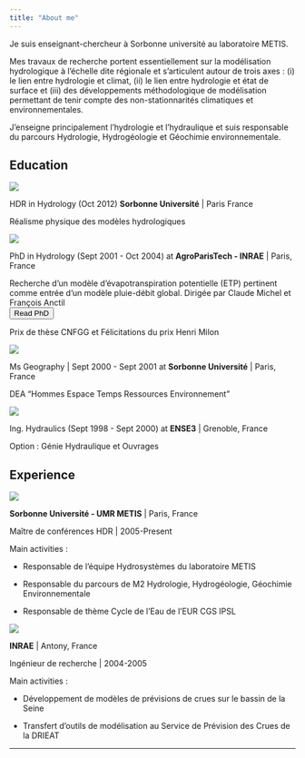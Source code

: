 ```yaml
---
title: "About me"
---
```



::: {#hero-heading}

Je suis enseignant-chercheur à Sorbonne université au laboratoire METIS. 

Mes travaux de recherche portent essentiellement sur la modélisation hydrologique à l’échelle dite régionale et s’articulent autour de trois axes : (i) le lien entre hydrologie et climat, (ii) le lien entre hydrologie et état de surface et (iii) des développements méthodologique de modélisation permettant de tenir compte des non-stationnarités climatiques et environnementales.

J'enseigne principalement l'hydrologie et l'hydraulique et suis responsable du parcours Hydrologie, Hydrogéologie et Géochimie environnementale.


## Education 

::: {.grid}

::: {.g-col-12 .g-col-md-2}
![](files/Sciences_SU.png)

:::

::: {.g-col-12 .g-col-md-10}

HDR in Hydrology (Oct 2012) **Sorbonne Université** | Paris France

Réalisme physique des modèles hydrologiques

:::

:::



::: {.grid}

::: {.g-col-12 .g-col-md-2}
![](files/Agroparistech_INRAE.png)

:::

::: {.g-col-12 .g-col-md-10}

PhD in Hydrology (Sept 2001 - Oct 2004) at **AgroParisTech - INRAE** | Paris, France

Recherche d’un modèle d’évapotranspiration potentielle (ETP) pertinent comme entrée d’un modèle pluie-débit global. Dirigée par Claude Michel et François Anctil <form action="https://theses.hal.science/pastel-00000931/" method="get" target="_blank"><button type="submit">Read PhD</button></form>

Prix de thèse CNFGG et Félicitations du prix Henri Milon 

:::

:::



::: {.grid}

::: {.g-col-12 .g-col-md-2}
![](files/Sorbonne-lettres.png)

:::

::: {.g-col-12 .g-col-md-10}

Ms Geography | Sept 2000 - Sept 2001 at **Sorbonne Université** | Paris, France

DEA "Hommes Espace Temps Ressources Environnement"

:::

:::



::: {.grid}

::: {.g-col-12 .g-col-md-2}
![](files/ense3.png)

:::

::: {.g-col-12 .g-col-md-10}

Ing. Hydraulics (Sept 1998 - Sept 2000) at **ENSE3** | Grenoble, France

Option : Génie Hydraulique et Ouvrages

:::

:::












  
## Experience



::: {.grid}

::: {.g-col-12 .g-col-md-2}
![](files/Sciences_SU.png)

:::

::: {.g-col-12 .g-col-md-10}

**Sorbonne Université - UMR METIS** | Paris, France

Maître de conférences HDR | 2005-Present

Main activities :

- Responsable de l'équipe Hydrosystèmes du laboratoire METIS

- Responsable du parcours de M2 Hydrologie, Hydrogéologie, Géochimie Environnementale

- Responsable de thème Cycle de l'Eau de l'EUR CGS IPSL


:::

:::




::: {.grid}

::: {.g-col-12 .g-col-md-2}
![](files/INRAE.png)

:::

::: {.g-col-12 .g-col-md-10}

**INRAE** | Antony, France

Ingénieur de recherche | 2004-2005

Main activities :

- Développement de modèles de prévisions de crues sur le bassin de la Seine

- Transfert d'outils de modélisation au Service de Prévision des Crues de la DRIEAT

:::

:::



---

:::

